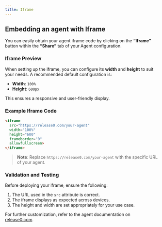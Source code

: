 ```yaml
---
title: Iframe
---
```


## Embedding an agent with Iframe

You can easily obtain your agent iframe code by clicking on the **“Iframe”** button within the **“Share”** tab of your Agent configuration.

### Iframe Preview

When setting up the iframe, you can configure its **width** and **height** to suit your needs. A recommended default configuration is:

- **Width**: `100%`  
- **Height**: `600px`  

This ensures a responsive and user-friendly display.

### Example Iframe Code

```html
<iframe 
  src="https://release0.com/your-agent" 
  width="100%" 
  height="600" 
  frameborder="0" 
  allowfullscreen>
</iframe>
```

> **Note**: Replace `https://release0.com/your-agent` with the specific URL of your agent.

### Validation and Testing

Before deploying your iframe, ensure the following:

1. The URL used in the `src` attribute is correct.
2. The iframe displays as expected across devices.
3. The height and width are set appropriately for your use case.

For further customization, refer to the agent documentation on [release0.com](https://release0.com).